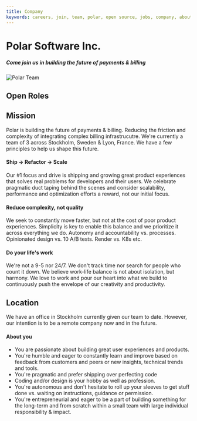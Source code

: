 ```yaml
---
title: Company
keywords: careers, join, team, polar, open source, jobs, company, about, polar, polar.sh
---
```



<InnerHeaderWrapper>
  <h1 className="my-8">Polar Software Inc.</h1>
  <h5>Come join us in building the future of payments & billing</h5>
</InnerHeaderWrapper>

<Image
  src="/assets/landing/company/polar.jpg"
  alt="Polar Team"
  width={1920}
  height={1080}
/>

<InnerWrapper>

## Open Roles

<div className="flex flex-col gap-4">
  <JobLink
    role="Staff Frontend Engineer"
    description="Lead the development of our frontend codebase and help us build the best billing experience for developers."
    location="Remote — Europe"
    link="https://jobs.gem.com/polar/am9icG9zdDparTigzDB_RewSqH5o5htc"
  />
  <JobLink
    role="Staff Backend Engineer"
    description="Lead the development of our backend codebase and help us build the best billing experience for developers."
    location="Remote — Europe"
    link="https://jobs.gem.com/polar/am9icG9zdDpMwoor_2kPHz1RfnYzEZH9"
  />
  <JobLink
    role="Support Engineer"
    description="Lead efforts to help our customers get the most out of Polar."
    location="Remote — Europe"
    link="https://jobs.gem.com/polar/am9icG9zdDq-gyYKkPmJozQGu_MfvgJ_"
  />
</div>

## Mission

Polar is building the future of payments & billing. Reducing the friction and complexity of integrating complex billing infrastrucutre. We're currently a team of 3 across Stockholm, Sweden & Lyon, France. We have a few principles to help us shape this future.

#### Ship → Refactor → Scale

Our #1 focus and drive is shipping and growing great product experiences that solves real problems for developers and their users. We celebrate pragmatic duct taping behind the scenes and consider scalability, performance and optimization efforts a reward, not our initial focus.

#### Reduce complexity, not quality

We seek to constantly move faster, but not at the cost of poor product experiences. Simplicity is key to enable this balance and we prioritize it across everything we do. Autonomy and accountability vs. processes. Opinionated design vs. 10 A/B tests. Render vs. K8s etc.

#### Do your life&apos;s work

We&apos;re not a 9-5 nor 24/7. We don&apos;t track time nor search for people who count it down. We believe work-life balance is not about isolation, but harmony. We love to work and pour our heart into what we build to continuously push the envelope of our creativity and productivity.

## Location

We have an office in Stockholm currently given our team to date. However, our intention is to be a remote company now and in the future.

#### About you

- You are passionate about building great user experiences and products.
- You&apos;re humble and eager to constantly learn and improve based on feedback from customers and peers or new insights, technical trends and tools.
- You&apos;re pragmatic and prefer shipping over perfecting code
- Coding and/or design is your hobby as well as profession.
- You&apos;re autonomous and don&apos;t hesitate to roll up your sleeves to get stuff done vs. waiting on instructions, guidance or permission.
- You&apos;re entrepreneurial and eager to be a part of building something for the long-term and from scratch within a small team with large individual responsibility & impact.

</InnerWrapper>
